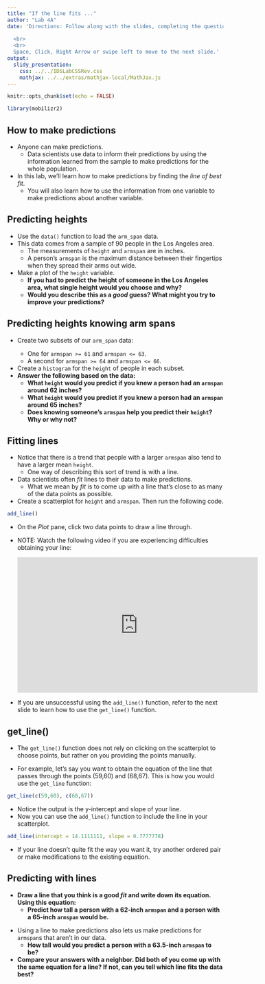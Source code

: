 ```yaml
---
title: "If the line fits ..."
author: "Lab 4A"
date: 'Directions: Follow along with the slides, completing the questions in <font color=#25679E><b>blue</b></font> on your computer, and answering the questions in **red** in your journal.  
  
  <br>
  <br>
  Space, Click, Right Arrow or swipe left to move to the next slide.'
output: 
  slidy_presentation: 
    css: ../../IDSLabCSSRev.css
    mathjax: ../../extras/mathjax-local/MathJax.js
---
```


```r
knitr::opts_chunk$set(echo = FALSE)
```

```r
library(mobilizr2)
```

## How to make predictions

- Anyone can make predictions.
    - Data scientists use data to inform their predictions by using the information learned from the sample to make predictions for the whole population.
- In this lab, we'll learn how to make predictions by finding the _line of best fit_.
    - You will also learn how to use the information from one variable to make predictions about another variable.


## Predicting heights

- <span class="blue">Use the `data()` function to load the `arm_span` data.</span>
- This data comes from a sample of 90 people in the Los Angeles area.
    - The measurements of `height` and `armspan` are in inches.
    - A person's `armspan` is the maximum distance between their fingertips when they spread their arms out wide.
- <span class="blue">Make a plot of the `height` variable.</span>
    - **If you had to predict the height of someone in the Los Angeles area, what single height would you choose and why?**
    - **Would you describe this as a _good_ guess? What might you try to improve your predictions?**


## Predicting heights knowing arm spans

- <span class="blue">Create two subsets of our `arm_span` data: 
    - One for `armspan >= 61` and `armspan <= 63`. 
    - A second for `armspan >= 64` and `armspan <= 66`.</span>
- <span class="blue">Create a `histogram` for the `height` of people in each subset.</span>
- **Answer the following based on the data:**
    - **What `height` would you predict if you knew a person had an `armspan` around 62 inches?**
    - **What `height` would you predict if you knew a person had an `armspan` around 65 inches?**
    - **Does knowing someone's `armspan` help you predict their `height`? Why or why not?**




<!-- Problems with using the mean -->
<!-- === -->

<!-- - Using `mean` values to make predictions has a few drawbacks which we highlight below: -->
<!-- - Calculate the `mean` `height` of people who have an `armspan` of 69 and 70 inches.  -->
<!--     - **How much taller is the person with a 70 inch `armspan` than the 69 inch `armspan`, on average? Does this seem reasonable?** -->
<!--     - **How tall would you predict someone who had a 69.5 inch `armspan` to be?** -->


## Fitting lines

<!-- - Making predictions using means can lead to drastic jumps in predicted values. -->
<!--     - They also leave us unable to make predictions for inbetween values, like 69.5. -->
<!-- - For these reasons, data scientists often _fit_ lines to their data to make predictions. -->
- Notice that there is a trend that people with a larger `armspan` also tend to have a larger mean `height`.
    - One way of describing this sort of trend is with a line.
- Data scientists often _fit_ lines to their data to make predictions.    
    - What we mean by _fit_ is to come up with a line that's close to as many of the data points as possible.
- <span class="blue">Create a scatterplot for `height` and `armspan`. Then run the following code.</span>
```r
add_line()
```

- <span class="blue">On the _Plot_ pane, click two data points to draw a line through.</span>

- NOTE: Watch the following video if you are experiencing difficulties obtaining your line:

  <iframe width="560" height="315" src="https://www.youtube.com/embed/pGqXHGhhwJ8" title="Using add_line()" frameborder="0" data-external="1"></iframe>

- If you are unsuccessful using the `add_line()` function, refer to the next slide to learn how to use the `get_line()` function.

## get_line()

- The `get_line()` function does not rely on clicking on the scatterplot to choose points, but rather on you providing the points manually. 

- For example, let's say you want to obtain the equation of the line that passes through the points (59,60) and (68,67). This is how you would use the `get_line` function:

```r
get_line(c(59,60), c(68,67))
```

- Notice the output is the y-intercept and slope of your line.
- Now you can use the `add_line()` function to include the line in your scatterplot.

```r
add_line(intercept = 14.1111111, slope = 0.7777778)
```

- If your line doesn't quite fit the way you want it, try another ordered pair or make modifications to the existing equation.

## Predicting with lines

- **Draw a line that you think is a good _fit_ and write down its equation. Using this equation:**
    - **Predict how tall a person with a 62-inch `armspan` and a person with a 65-inch `armspan` would be.**
    
<!-- - **How much taller is the person with a 70 inch `armspan` than the 69 inch `armspan`? Does this difference seem more reasonable than the difference we calculated using the means?**   -->
- Using a line to make predictions also lets us make predictions for `armspan`s that aren't in our data.
    - **How tall would you predict a person with a 63.5-inch `armspan` to be?**
- **Compare your answers with a neighbor. Did both of you come up with the same equation for a line? If not, can you tell which line fits the data best?**
